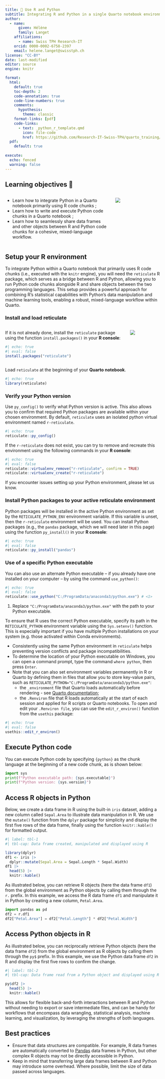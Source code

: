 ```yaml
---
title: 📘 Use R and Python
subtitle: Integrating R and Python in a single Quarto notebook environment
author:
  - name:
      given: Hélène
      family: Langet
    affiliations:
      - name: Swiss TPH Research-IT
    orcid: 0000-0002-6758-2397
    email: helene.langet@swisstph.ch
license: "CC-BY"
date: last-modified
editor: source
engine: knitr

format:
  html:
    default: true
    toc-depth: 2
    code-annotation: true
    code-line-numbers: true
    comments:
      hypothesis: 
        theme: classic
    format-links: [pdf]
    code-links:
      - text: _python_r_template.qmd
        icon: file-code
        href: https://github.com/Research-IT-Swiss-TPH/quarto_training/blob/main/exercises/_python_r_template.qmd
  pdf:
    default: true
    
execute:
  echo: fenced
  warning: false
---
```


## Learning objectives 🎯

::::: columns
::: {.column width="70%"}
-   Learn how to integrate Python in a Quarto notebook primarily using R code chunks ;
-   Learn how to write and execute Python code chunks in a Quarto notebook ;
-   Learn how to seamlessly share data frames and other objects between R and Python code chunks for a cohesive, mixed-language workflow.
:::

::: {.column width="30%"}
![](images/r_python.jpg){fig-align="center"}
:::
:::::

## Setup your R environment

To integrate Python within a Quarto notebook that primarily uses R code chunks (i.e., executed with the `knitr` engine), you will need the `reticulate` R package, which serves as a bridge between R and Python, allowing you to run Python code chunks alongside R and share objects between the two programming languages. This setup provides a powerful approach for combining R’s statistical capabilities with Python’s data manipulation and machine learning tools, enabling a robust, mixed-language workflow within Quarto.

### Install and load reticulate

::::: columns
::: {.column width="80%"}

If it is not already done, install the `reticulate` package using the function `install.packages()` in your **R console**:

```r
#| echo: true
#| eval: false
install.packages("reticulate")
```
:::

::: {.column width="20%"}
![](images/reticulated_python.png){fig-align="center"}
:::
:::::

Load `reticulate` at the beginning of your **Quarto notebook**.

```r
#| echo: true
library(reticulate)
```

### Verify your Python version

Use `py_config()` to verify what Python version is active. This also allows you to confirm that required Python packages are available within your chosen environment. By default, `reticulate` uses an isolated python virtual environment named `r-reticulate`.

```r
#| echo: true
reticulate::py_config()
```

::: callout-important

If the `r-reticulate` does not exist, you can try to remove and recreate this environment using the following commands in your **R console**:

```r
#| echo: true
#| eval: false
reticulate::virtualenv_remove("r-reticulate", confirm = TRUE)
reticulate::virtualenv_create("r-reticulate")
```

If you encounter issues setting up your Python environment, please let us know.

:::

### Install Python packages to your active reticulate environment 

Python packages will be installed in the active Python environment as set by the `RETICULATE_PYTHON_ENV` environment variable. If this variable is unset, then the `r-reticulate` environment will be used. You can install Python packages (e.g., the `pandas` package, which we will need later in this page) using the function `py_install()` in your **R console**:

```r
#| echo: true
#| eval: false
reticulate::py_install("pandas")
```

### Use of a specific Python executable

You can also use an alternate Python executable -- if you already have one installed on your computer -- by using the command `use_python()`:

```r
#| echo: true
#| eval: false
reticulate::use_python("C:/ProgramData/anaconda3/python.exe") # <1>
```

1.  Replace `"C:/ProgramData/anaconda3/python.exe"` with the path to your Python executable.

To ensure that R uses the correct Python executable, specify its path in the `RETICULATE_PYTHON` environment variable using the `Sys.setenv()` function. This is especially important if you have multiple Python installations on your system (e.g. those activated within Conda environments).

::: callout-tip
-   Consistently using the same Python environment in `reticulate` helps preventing version conflicts and package incompatibilities.
- To determine the location of your Python executable on Windows, you can open a command prompt, type the command `where python`, then press `Enter`.
-   Note that you can also set environment variables permanently in R or Quarto by defining them in files that allow you to store key-value pairs, such as `RETICULATE_PYTHON="C:/ProgramData/anaconda3/python.exe"`:
    - the `_environment` file that Quarto loads automatically before rendering - see [Quarto documentation](https://quarto.org/docs/projects/environment.html);
    - the `.Renviron` file that R loads automatically at the start of each session and applied for R scripts or Quarto notebooks. To open and edit your `.Renviron file`, you can use the `edit_r_environ()` function from the `usethis` package:
    

```r
#| echo: true
#| eval: false
usethis::edit_r_environ()
```

:::

## Execute Python code

You can execute Python code by specifying `{python}` as the chunk language at the beginning of a new code chunk, as is shown below:

```python
import sys
print(f"Python executable path: {sys.executable}")
print(f"Python version: {sys.version}")
```

## Access R objects in Python

Below, we create a data frame in R using the built-in `iris` dataset, adding a new column called `Sepal.Area` to illustrate data manipulation in R. We use the `mutate()` function from the `dplyr` package for simplicity and display the first five rows of the data frame, finally using the function `knitr::kable()` for formatted output.

```r
#| label: tbl-1
#| tbl-cap: Data frame created, manipulated and displayed using R

library(dplyr)
df1 <- iris |>
  dplyr::mutate(Sepal.Area = Sepal.Length * Sepal.Width)
df1 |>
  head(5) |>
  knitr::kable()
```

As illustrated below, you can retrieve R objects (here the data frame `df1`) from the global environment as Python objects by calling them through the `r.` prefix. In this example, we access the R data frame `df1` and manipulate it in Python by creating a new column, `Petal.Area`.

```python
import pandas as pd
df2 = r.df1
df2["Petal.Area"] = df2["Petal.Length"] * df2["Petal.Width"]
```

## Access Python objects in R

As illustrated below, you can reciprocally retrieve Python objects (here the data frame `df2`) from the global environment as R objects by calling them through the `py$` prefix. In this example, we use the Python data frame `df2` in R and display the first five rows to confirm the change.

```r
#| label: tbl-2
#| tbl-cap: Data frame read from a Python object and displayed using R

py$df2 |>
  head(5) |>
  knitr::kable()
```

This allows for flexible back-and-forth interactions between R and Python without needing to export or save intermediate files, and can be handy for workflows that encompass data wrangling, statistical analysis, machine learning, and visualization, by leveraging the strengths of both languages.

## Best practices

-   Ensure that data structures are compatible. For example, R data frames are automatically converted to [Pandas](https://pandas.pydata.org/) data frames in Python, but other complex R objects may not be directly accessible in Python.
-   Keep in mind that transferring large data frames between R and Python may introduce some overhead. Where possible, limit the size of data passed across languages.
